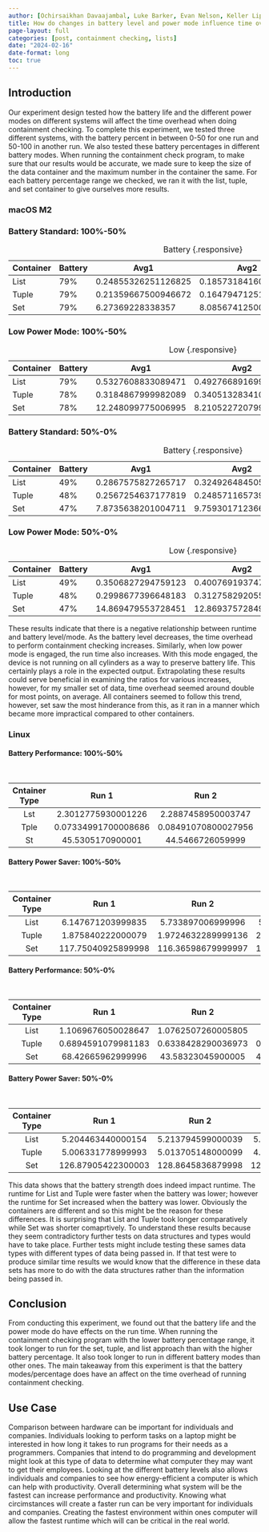 ```yaml
---
author: [Ochirsaikhan Davaajambal, Luke Barker, Evan Nelson, Keller Liptrap, Rebekah Rudd, Chloe Bonson]
title: How do changes in battery level and power mode influence time overhead when performing list containment checking?
page-layout: full
categories: [post, containment checking, lists]
date: "2024-02-16"
date-format: long
toc: true
---
```


## Introduction

Our experiment design tested how the battery life and the different power modes on different systems will affect the time overhead when doing containment checking. To complete this experiment, we tested three different systems, with the battery percent in between 0-50 for one run and 50-100 in another run. We also tested these battery percentages in different battery modes. When running the containment check program, to make sure that our results would be accurate, we made sure to keep the size of the data container and the maximum number in the container the same. For each battery percentage range we checked, we ran it with the list, tuple, and set container to give ourselves more results.

### macOS M2

### Battery Standard: 100%-50%

| Container | Battery | Avg1                | Avg2                | Avg3               |
|-----------|---------|---------------------|---------------------|--------------------|
| List      | 79%     | 0.24855326251126825 | 0.18573184160050005 | 0.1942872375017032 |
| Tuple     | 79%     | 0.21359667500946672 | 0.16479471251368522 | 0.1867699917173013 |
| Set       | 79%     | 6.27369228338357    | 8.085674125002697   | 9.540377816697582  |

: Battery {.responsive}

### Low Power Mode: 100%-50%
| Container | Battery | Avg1               | Avg2                | Avg3                |
|-----------|---------|--------------------|---------------------|---------------------|
| List      | 79%     | 0.5327608833089471 | 0.49276689169928434 | 0.6808747082948685  |
| Tuple     | 78%     | 0.3184867999982089 | 0.34051328341010956 | 0.33640604161191734 |
| Set       | 78%     | 12.248099775006995 | 8.210522720799782   | 7.995867279078811   |

: Low {.responsive}

### Battery Standard: 50%-0%
| Container | Battery | Avg1               | Avg2                | Avg3                |
|-----------|---------|--------------------|---------------------|---------------------|
| List      | 49%     | 0.2867575827265717 | 0.32492648450573702 | 0.31956718364547821 |
| Tuple     | 48%     | 0.2567254637177819 | 0.24857116573929101 | 0.27850027485011734 |
| Set       | 47%     | 7.8735638201004711 | 9.75930171236645911 | 9.79827364919374719 |

: Battery {.responsive}

### Low Power Mode: 50%-0%
| Container | Battery | Avg1               | Avg2                | Avg3                |
|-----------|---------|--------------------|---------------------|---------------------|
| List      | 49%     | 0.3506827294759123 | 0.40076919374749441 | 0.41234592974895092 |
| Tuple     | 48%     | 0.2998677396648183 | 0.31275829205547324 | 0.33478764888192649 |
| Set       | 47%     | 14.869479553728451 | 12.8693757284940184 | 12.5799653409105824 |

: Low {.responsive}

These results indicate that there is a negative relationship between runtime and battery level/mode. As the battery level decreases, the time overhead to perform containment checking increases. Similarly, when low power mode is engaged, the run time also increases. With this mode engaged, the device is not running on all cylinders as a way to preserve battery life. This certainly plays a role in the expected output. Extrapolating these results could serve beneficial in examining the ratios for various increases, however, for my smaller set of data, time overhead seemed around double for most points, on average. All containers seemed to follow this trend, however, set saw the most hinderance from this, as it ran in a manner which became more impractical compared to other containers.

### Linux

#### Battery Performance: 100%-50%

Cntainer Type | Run 1               | Run 2               | Run 3               | Average 4            | Average 5            | Average 6                  |
:-----------: | :-----------------: | :-----------------: | :-----------------: | :------------------: | :------------------: | :----------------: |
Lst           | 2.3012775930001226  | 2.2887458950003747  | 2.4828621830001794  | 0.23012775930001225  | 0.22887458950003747  | 0.24828621830001793  |
Tple          | 0.07334991700008686 | 0.08491070800027956 | 0.07070190199965509 | 0.007334991700008686 | 0.008491070800027955 | 0.007070190199965509 |
St            | 45.5305170900001    | 44.5466726059999    | 44.404793358999996   | 4.553051709000011   | 4.45466726059999     | 4.440479335899999    |

: Battery {.responsive}

#### Battery Power Saver: 100%-50%

Container Type | Run 1               | Run 2               | Run 3              | Average 4            | Average 5           | Average 6                 |
:------------: | :-----------------: | :-----------------: | :----------------: | :------------------: | :-----------------: | :---------------: |
List           | 6.147671203999835   | 5.733897006999996   | 5.689872683999965  | 0.6147671203999835   | 0.5733897006999996  | 0.5689872683999966  |
Tuple          | 1.875840222000079   | 1.9724632289999136  | 2.1394873950002875 | 0.1875840222000079   | 0.19724632289999136 | 0.21394873950002874 |
Set            | 117.75040925899998  | 116.36598679999997  | 114.28739855599997 | 11.775040925899997   | 11.636598679999997  | 11.428739855599996   |

: Battery {.responsive}

#### Battery Performance: 50%-0%

Container Type | Run 1               | Run 2               | Run 3              | Average 4            | Average 5           | Average 6                 |
:------------: | :-----------------: | :-----------------: | :----------------: | :------------------: | :-----------------: | :---------------: |
List           | 1.1069676050028647  | 1.0762507260005805  | 1.06999287900544   | 0.11069676050028647  | 0.10762507260005805 | 0.106999287900544   |
Tuple          | 0.6894591079981183  | 0.6338428290036973  | 0.6518652749946341 | 0.06894591079981183  | 0.06338428290036972 | 0.06518652749946341 |
Set            | 68.42665962999996   | 43.58323045900005   | 43.433679228000074 | 6.842665962999996    | 4.358323045900005   | 4.343367922800008   |

: Battery {.responsive}
 
#### Battery Power Saver: 50%-0%

Container Type | Run 1               | Run 2               | Run 3              | Average 4            | Average 5          | Average 6                |
:------------: | :-----------------: | :-----------------: | :----------------: | :------------------: | :----------------: | :--------------: |
List           | 5.204463440000154   | 5.213794599000039   | 5.352068572000007  | 0.5204463440000154   | 0.5213794599000039 | 0.5352068572000007 |
Tuple          | 5.006331778999993   | 5.013705148000099   | 4.976093853000066  | 0.5006331778999993   | 0.5013705148000099 | 0.4976093853000066 |
Set            | 126.87905422300003  | 128.8645836879998   | 122.50003941199998 | 12.687905422300002   | 12.886458368799982 | 12.250003941199997  |

: Battery {.responsive}

 This data shows that the battery strength does indeed impact runtime. The runtime for List and Tuple were faster when the battery was lower; however the runtime for Set increased when the battery was lower. Obviously the containers are different and so this might be the reason for these differences. It is surprising that List and Tuple took longer comparatively while Set was shorter comaprtively. To understand these results because they seem contradictory further tests on data structures and types would have to take place. Further tests might include testing these sames data types with different types of data being passed in. If that test were to produce similar time results we would know that the difference in these data sets has more to do with the data structures rather than the information being passed in.

## Conclusion

From conducting this experiment, we found out that the battery life and the power mode do have effects on the run time. When running the containment checking program with the lower battery percentage range, it took longer to run for the set, tuple, and list approach than with the higher battery percentage. It also took longer to run in different battery modes than other ones. The main takeaway from this experiment is that the battery modes/percentage does have an affect on the time overhead of running containment checking.

## Use Case

Comparison between hardware can be important for individuals and companies. Individuals looking to perform tasks on a laptop might be interested in how long it takes to run programs for their needs as a programmers. Companies that intend to do programming and development might look at this type of data to determine what computer they may want to get their employees. Looking at the different battery levels also allows individuals and companies to see how energy-efficient a computer is which can help with productivity. Overall determining what system will be the fastest can increase performance and productivity. Knowing what circimstances will
create a faster run can be very important for individuals and companies. Creating the fastest environment within ones computer
will allow the fastest runtime which will can be critical in the real world.
